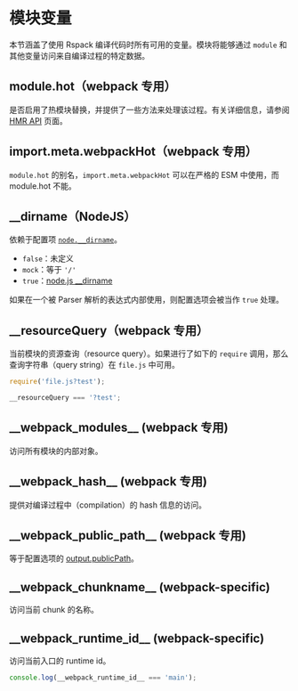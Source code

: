
<WebpackLicense from="https://webpack.docschina.org/api/module-variables/" />

# 模块变量

本节涵盖了使用 Rspack 编译代码时所有可用的变量。模块将能够通过 `module` 和其他变量访问来自编译过程的特定数据。

## module.hot（webpack 专用）

是否启用了热模块替换，并提供了一些方法来处理该过程。有关详细信息，请参阅 [HMR API](/api/hmr) 页面。

## import.meta.webpackHot（webpack 专用）

`module.hot` 的别名，`import.meta.webpackHot` 可以在严格的 ESM 中使用，而 module.hot 不能。

## \_\_dirname（NodeJS）

依赖于配置项 [`node.__dirname`](/config/node#node__dirname)。

- `false`：未定义
- `mock`：等于 `'/'`
- `true`：[node.js \_\_dirname](https://nodejs.org/api/globals.html#globals_dirname)

如果在一个被 Parser 解析的表达式内部使用，则配置选项会被当作 `true` 处理。

## \_\_resourceQuery（webpack 专用）

当前模块的资源查询（resource query）。如果进行了如下的 `require` 调用，那么查询字符串（query string）在 `file.js` 中可用。

```ts
require('file.js?test');
```

```ts title="file.js"
__resourceQuery === '?test';
```

## \_\_webpack_modules\_\_ (webpack 专用)

访问所有模块的内部对象。

## \_\_webpack_hash\_\_ (webpack 专用)

提供对编译过程中（compilation）的 hash 信息的访问。

## \_\_webpack_public_path\_\_ (webpack 专用)

等于配置选项的 [output.publicPath](/config/output#outputpublicpath)。

## \_\_webpack_chunkname\_\_ (webpack-specific)

<ApiMeta addedVersion="0.4.4" />

访问当前 chunk 的名称。

## \_\_webpack_runtime_id\_\_ (webpack-specific)

<ApiMeta addedVersion="0.4.4" />

访问当前入口的 runtime id。

```js
console.log(__webpack_runtime_id__ === 'main');
```
